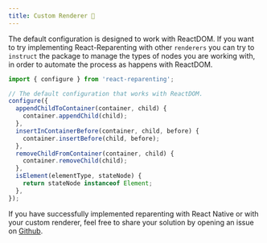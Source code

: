 ```yaml
---
title: Custom Renderer 🔌
---
```


The default configuration is designed to work with ReactDOM.
If you want to try implementing React-Reparenting with other `renderers` you can try to `instruct` the package to manage the types of nodes you are working with, in order to automate the process as happens with ReactDOM.

```js
import { configure } from 'react-reparenting';

// The default configuration that works with ReactDOM.
configure({
  appendChildToContainer(container, child) {
    container.appendChild(child);
  },
  insertInContainerBefore(container, child, before) {
    container.insertBefore(child, before);
  },
  removeChildFromContainer(container, child) {
    container.removeChild(child);
  },
  isElement(elementType, stateNode) {
    return stateNode instanceof Element;
  },
});
```

If you have successfully implemented reparenting with React Native or with your custom renderer, feel free to share your solution by opening an issue on [Github](https://github.com/paol-imi/react-reparenting/labels/implementation%20%F0%9F%8E%89).
